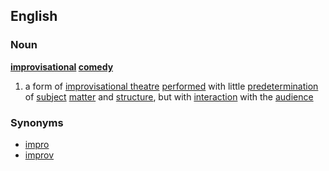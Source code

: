 ==English==
===Noun===
{{wikipedia}}
'''[[improvisational]] [[comedy]]'''
# a form of [[improvisational theatre]] [[perform]]ed with little [[predetermination]] of [[subject]] [[matter]] and [[structure]], but with [[interaction]] with the [[audience]] 
===Synonyms===
*[[impro]]
*[[improv]]